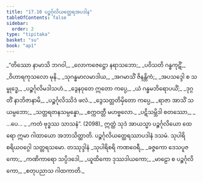 ```yaml
---
title: "17.10 ပဉ္စင်္ဂုလိယတ္ထေရအပဒါန"
tableOfContents: false
sidebar:
  order: 2
type: "tipitaka"
basket: "su"
book: "ap1"
---
```



<DynamicBreadcrumb />

<Division number="50" book="ap1">

<Paragraph number="2500" type="verses" book="ap1">
_“တိဿော နာမာသိ ဘဂဝါ,_  
_လောကဇေဋ္ဌော နရာသဘော;_  
_ပဝိသတိ ဂန္ဓကုဋိံ,_  
_ဝိဟာရကုသလော မုနိ._  

</Paragraph>

</Division>
<Division number="51" book="ap1">

<Paragraph number="2501" type="verses" book="ap1">
_သုဂန္ဓမာလမာဒါယ,_  
_အဂမာသိံ ဇိနန္တိကံ;_  
_အပသဒ္ဒေါ စ သမ္ဗုဒ္ဓေ,_  
_ပဉ္စင်္ဂုလိမဒါသဟံ._  

</Paragraph>

</Division>
<Division number="52" book="ap1">

<Paragraph number="2502" type="verses" book="ap1">
_ဒွေနဝုတေ ဣတော ကပ္ပေ,_  
_ယံ ဂန္ဓမဘိရောပယိံ;_  
_ဒုဂ္ဂတိံ နာဘိဇာနာမိ,_  
_ပဉ္စင်္ဂုလိဿိဒံ ဖလံ._  

</Paragraph>

</Division>
<Division number="53" book="ap1">

<Paragraph number="2503" type="verses" book="ap1">
_ဒွေသတ္တတိမှိတော ကပ္ပေ,_  
_ရာဇာ အာသိံ သယမ္ပဘော;_  
_သတ္တရတနသမ္ပန္နော,_  
_စက္ကဝတ္တီ မဟဗ္ဗလော._  

</Paragraph>

</Division>
<Division number="54" book="ap1">

<Paragraph number="2504" type="verses" book="ap1">
_ပဋိသမ္ဘိဒါ စတဿော,_  
_ …ပေ… _  
_ကတံ ဗုဒ္ဓဿ သာသနံ”. (2098)_  

</Paragraph>

<Paragraph number="2505" book="ap1">
ဣတ္ထံ သုဒံ အာယသ္မာ ပဉ္စင်္ဂုလိယော ထေရော ဣမာ ဂါထာယော အဘာသိတ္ထာတိ.

</Paragraph>
</Division>

<Paragraph number="2506" type="center" book="ap1">
ပဉ္စင်္ဂုလိယတ္ထေရဿာပဒါနံ ဒသမံ.



</Paragraph>

<Paragraph number="2507" type="center" book="ap1">
သုပါရိစရိယဝဂ္ဂေါ သတ္တရသမော.



</Paragraph>

<Paragraph number="2508" type="center" book="ap1">
တဿုဒ္ဒါနံ


</Paragraph>

<Paragraph number="2509" type="verses" book="ap1">
_သုပါရိစရိ ကဏဝေရီ,_  
_ခဇ္ဇကော ဒေသပူဇကော;_  
_ကဏိကာရော သပ္ပိဒဒေါ,_  
_ယူထိကော ဒုဿဒါယကော;_  
_မာဠော စ ပဉ္စင်္ဂုလိကော,_  
_စတုပညာသ ဂါထကာတိ._
</Paragraph>
